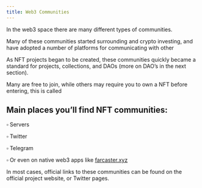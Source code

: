 ```yaml
---
title: Web3 Communities
---
```


In the web3 space there are many different types of communities.

Many of these communities started surrounding <Nutshell children="defi," glossaryEntry="content/glossary/defi.mdx" /> and crypto investing, and have adopted a number of platforms for communicating with other <Nutshell children="holders." glossaryEntry="content/glossary/holder.mdx" />

As NFT projects began to be created, these communities quickly became a standard for projects, collections, and DAOs (more on DAO’s in the next section).

Many are free to join, while others may require you to own a NFT before entering, this is called <Nutshell children="token gating." glossaryEntry="content/glossary/token_gated.mdx" />

## Main places you’ll find NFT communities:

▫ <Nutshell children="Discord Servers" glossaryEntry="content/glossary/Discord.mdx" />  Servers

▫ Twitter

▫ Telegram

▫ Or even on native web3 apps like [farcaster.xyz](https://www.farcaster.xyz/)

In most cases, official links to these communities can be found on the official project website, or Twitter pages.

